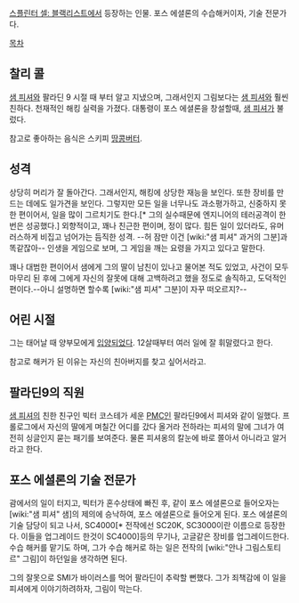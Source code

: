 [[스플린터 셀: 블랙리스트]]에서 등장하는 인물.
포스 에셜론의 수습해커이자, 기술 전문가다.

[[목차]]

== 찰리 콜 ==

[[샘 피셔]]와 팔라딘 9 시절 때 부터 알고 지냈으며, 그래서인지 그림보다는 [[샘 피셔]]와 훨씬 친하다. 천재적인 해킹 실력을 가졌다. 대통령이 포스 에셜론을 창설할때, [[샘 피셔]]가 불렀다.

참고로 좋아하는 음식은 스키피 [[땅콩버터]].

== 성격 ==

상당히 머리가 잘 돌아간다. 그래서인지, 해킹에 상당한 재능을 보인다. 또한 장비를 만드는 데에도 일가견을 보인다. 그렇지만 모든 일을 너무나도 과소평가하고, 신중하지 못한 편이어서, 일을 많이 그르치기도 한다.[* 그의 실수때문에 엔지니어의 테러공격이 한번은 성공했다.] 외향적이고, 꽤나 친근한 편이며, 정이 많다. 힘든 일이 있더라도, 유머러스하게 비집고 넘어가는 듬직한 성격. --허 잠만 이건 [wiki:"샘 피셔" 과거의 그분]과 똑같잖아-- 인생을 게임으로 보며, 그 게임을 깨는 요령을 가지고 있다고 말한다.

꽤나 대범한 편이어서 샘에게 그의 딸이 남친이 있나고 물어본 적도 있었고, 사건이 모두 마무리 된 후에 그에게 자신의 잘못에 대해 고백하려고 했을 정도로 솔직하고, 도덕적인 편이다.--아니 설명하면 할수록 [wiki:"샘 피셔" 그분]이 자꾸 떠오르지?--

== 어린 시절 ==

그는 태어날 때 양부모에게 [[입양]]되었다. 12살때부터 여러 일에 잘 휘말렸다고 한다.

참고로 해커가 된 이유는 자신의 친아버지를 찾고 싶어서라고.

== 팔라딘9의 직원 ==

[[샘 피셔]]의 친한 친구인 빅터 코스테가 세운 [[PMC]]인 팔라딘9에서 피셔와 같이 일했다. 프롤로그에서 자신의 딸에게 며칠간 어디를 갔다 올거라 전하라는 피셔의 말에 그녀가 여전히 싱글인지 묻는 패기를 보여준다. 물론 피셔옹의 칼눈에 바로 쫄아서 아니라고 알거라고 한다.

== 포스 에셜론의 기술 전문가 ==

괌에서의 일이 터지고, 빅터가 혼수상태에 빠진 후, 같이 포스 에셜론으로 들어오자는 [wiki:"샘 피셔" 샘]의 제의에 승낙하여, 포스 에셜론으로 들어오게 된다. 포스 에셜론의 기술 담당이 되고 나서, SC4000[* 전작에선 SC20K, SC3000이란 이름으로 등장한다. 이들을 업그레이드 한것이 SC4000]등의 무기나, 고글같은 장비를 업그레이드한다. 수습 해커를 맡기도 하며, 그가 수습 해커로 하는 일은 전작의 [wiki:"안나 그림스토티르" 그림]이 하던일을 생각하면 된다.

그의 잘못으로 SMI가 바이러스를 먹어 팔라딘이 추락할 뻔했다. 그가 죄책감에 이 일을 피셔에게 이야기하려하자, 그림이 막는다.
